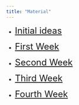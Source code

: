 ```yaml
---
title: "Material"
---
```


- <font size="5"> [Initial ideas](initial_ideas.html) </font>

- <font size="5"> [First Week](first_week.html) </font>
- <font size="5"> [Second Week]() </font>
- <font size="5"> [Third Week]() </font>
- <font size="5"> [Fourth Week]() </font>